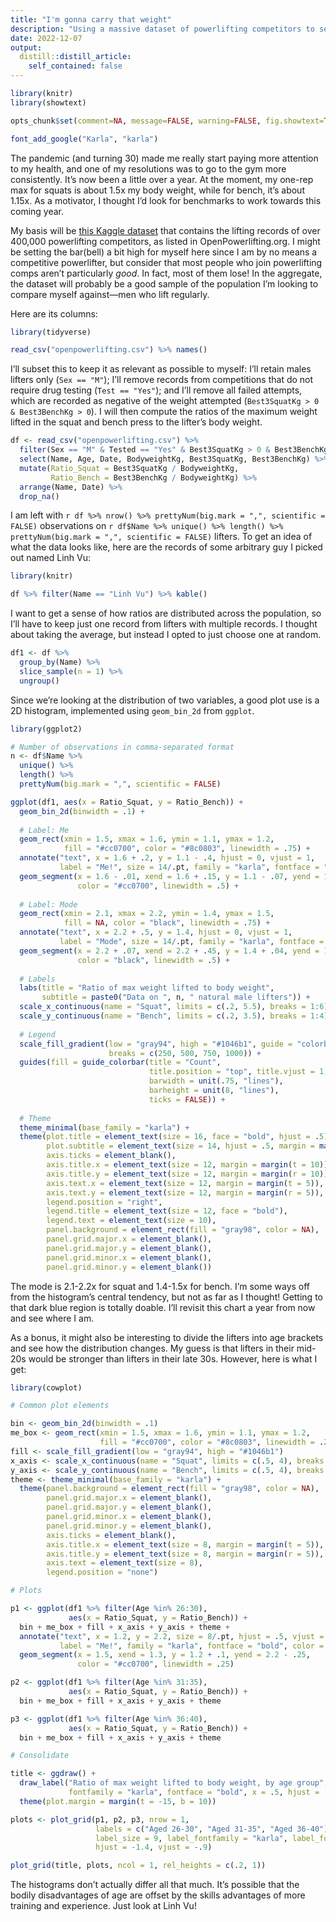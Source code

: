 ---
title: "I'm gonna carry that weight"
description: "Using a massive dataset of powerlifting competitors to set my gym goals for next year"
date: 2022-12-07
output:
  distill::distill_article:
    self_contained: false
---

```{r setup, include=FALSE}
library(knitr)
library(showtext)

opts_chunk$set(comment=NA, message=FALSE, warning=FALSE, fig.showtext=TRUE, dev="png", dev.args=list(type="cairo-png"))

font_add_google("Karla", "karla")
```

The pandemic (and turning 30) made me really start paying more attention to my health, and one of my resolutions was to go to the gym more consistently. It's now been a little over a year. At the moment, my one-rep max for squats is about 1.5x my body weight, while for bench, it's about 1.15x. As a motivator, I thought I'd look for benchmarks to work towards this coming year.

My basis will be [this Kaggle dataset](https://www.kaggle.com/datasets/open-powerlifting/powerlifting-database) that contains the lifting records of over 400,000 powerlifting competitors, as listed in OpenPowerlifting.org. I might be setting the bar(bell) a bit high for myself here since I am by no means a competitive powerlifter, but consider that most people who join powerlifting comps aren't particularly *good*. In fact, most of them lose! In the aggregate, the dataset will probably be a good sample of the population I'm looking to compare myself against---men who lift regularly. 

Here are its columns:

```{r}
library(tidyverse)

read_csv("openpowerlifting.csv") %>% names()
```
I'll subset this to keep it as relevant as possible to myself: I'll retain males lifters only (`Sex == "M"`); I'll remove records from competitions that do not require drug testing (`Test == "Yes"`); and I'll remove all failed attempts, which are recorded as negative of the weight attempted (`Best3SquatKg > 0 & Best3BenchKg > 0`). I will then compute the ratios of the maximum weight lifted in the squat and bench press to the lifter's body weight.

```{r}
df <- read_csv("openpowerlifting.csv") %>%
  filter(Sex == "M" & Tested == "Yes" & Best3SquatKg > 0 & Best3BenchKg > 0) %>%
  select(Name, Age, Date, BodyweightKg, Best3SquatKg, Best3BenchKg) %>%
  mutate(Ratio_Squat = Best3SquatKg / BodyweightKg,
         Ratio_Bench = Best3BenchKg / BodyweightKg) %>%
  arrange(Name, Date) %>%
  drop_na()
```

I am left with `r df %>% nrow() %>% prettyNum(big.mark = ",", scientific = FALSE)` observations on `r df$Name %>% unique() %>% length() %>% prettyNum(big.mark = ",", scientific = FALSE)` lifters. To get an idea of what the data looks like, here are the records of some arbitrary guy I picked out named Linh Vu:

```{r, layout="l-body-outset"}
library(knitr)

df %>% filter(Name == "Linh Vu") %>% kable()
```

I want to get a sense of how ratios are distributed across the population, so I'll have to keep just one record from lifters with multiple records. I thought about taking the average, but instead I opted to just choose one at random.

```{r}
df1 <- df %>%
  group_by(Name) %>%
  slice_sample(n = 1) %>%
  ungroup()
```

Since we're looking at the distribution of two variables, a good plot use is a 2D histogram, implemented using `geom_bin_2d` from `ggplot`.

```{r, code_folding=TRUE, fig.width=7.5, fig.height=5.2, preview=TRUE}
library(ggplot2)

# Number of observations in comma-separated format
n <- df$Name %>% 
  unique() %>% 
  length() %>% 
  prettyNum(big.mark = ",", scientific = FALSE)

ggplot(df1, aes(x = Ratio_Squat, y = Ratio_Bench)) + 
  geom_bin_2d(binwidth = .1) +
  
  # Label: Me
  geom_rect(xmin = 1.5, xmax = 1.6, ymin = 1.1, ymax = 1.2, 
            fill = "#cc0700", color = "#8c0803", linewidth = .75) +
  annotate("text", x = 1.6 + .2, y = 1.1 - .4, hjust = 0, vjust = 1, 
           label = "Me!", size = 14/.pt, family = "karla", fontface = "bold", color = "#cc0700") + 
  geom_segment(x = 1.6 - .01, xend = 1.6 + .15, y = 1.1 - .07, yend = 1.1 - .37, 
               color = "#cc0700", linewidth = .5) +
  
  # Label: Mode
  geom_rect(xmin = 2.1, xmax = 2.2, ymin = 1.4, ymax = 1.5, 
            fill = NA, color = "black", linewidth = .75) +
  annotate("text", x = 2.2 + .5, y = 1.4, hjust = 0, vjust = 1, 
           label = "Mode", size = 14/.pt, family = "karla", fontface = "bold", color = "black") + 
  geom_segment(x = 2.2 + .07, xend = 2.2 + .45, y = 1.4 + .04, yend = 1.4 - .05, 
               color = "black", linewidth = .5) +
  
  # Labels
  labs(title = "Ratio of max weight lifted to body weight",
       subtitle = paste0("Data on ", n, " natural male lifters")) +
  scale_x_continuous(name = "Squat", limits = c(.2, 5.5), breaks = 1:6) +
  scale_y_continuous(name = "Bench", limits = c(.2, 3.5), breaks = 1:4) +
  
  # Legend
  scale_fill_gradient(low = "gray94", high = "#1046b1", guide = "colorbar",
                      breaks = c(250, 500, 750, 1000)) +
  guides(fill = guide_colorbar(title = "Count",
                               title.position = "top", title.vjust = 1, title.hjust = .5,
                               barwidth = unit(.75, "lines"),
                               barheight = unit(8, "lines"),
                               ticks = FALSE)) +
  
  # Theme
  theme_minimal(base_family = "karla") +
  theme(plot.title = element_text(size = 16, face = "bold", hjust = .5),
        plot.subtitle = element_text(size = 14, hjust = .5, margin = margin(b = 15)),
        axis.ticks = element_blank(),
        axis.title.x = element_text(size = 12, margin = margin(t = 10)),
        axis.title.y = element_text(size = 12, margin = margin(r = 10)),
        axis.text.x = element_text(size = 12, margin = margin(t = 5)),
        axis.text.y = element_text(size = 12, margin = margin(r = 5)),
        legend.position = "right",
        legend.title = element_text(size = 12, face = "bold"),
        legend.text = element_text(size = 10),
        panel.background = element_rect(fill = "gray98", color = NA),
        panel.grid.major.x = element_blank(),
        panel.grid.major.y = element_blank(),
        panel.grid.minor.x = element_blank(),
        panel.grid.minor.y = element_blank())
```

The mode is 2.1-2.2x for squat and 1.4-1.5x for bench. I'm some ways off from the histogram's central tendency, but not as far as I thought! Getting to that dark blue region is totally doable. I'll revisit this chart a year from now and see where I am.

As a bonus, it might also be interesting to divide the lifters into age brackets and see how the distribution changes. My guess is that lifters in their mid-20s would be stronger than lifters in their late 30s. However, here is what I get:

```{r, code_folding=TRUE, layout="l-body-outset", fig.height=2.6}
library(cowplot)

# Common plot elements

bin <- geom_bin_2d(binwidth = .1)
me_box <- geom_rect(xmin = 1.5, xmax = 1.6, ymin = 1.1, ymax = 1.2, 
                    fill = "#cc0700", color = "#8c0803", linewidth = .25)
fill <- scale_fill_gradient(low = "gray94", high = "#1046b1")
x_axis <- scale_x_continuous(name = "Squat", limits = c(.5, 4), breaks = 1:4)
y_axis <- scale_y_continuous(name = "Bench", limits = c(.5, 4), breaks = 1:4)
theme <- theme_minimal(base_family = "karla") +
  theme(panel.background = element_rect(fill = "gray98", color = NA),
        panel.grid.major.x = element_blank(),
        panel.grid.major.y = element_blank(),
        panel.grid.minor.x = element_blank(),
        panel.grid.minor.y = element_blank(),
        axis.ticks = element_blank(),
        axis.title.x = element_text(size = 8, margin = margin(t = 5)),
        axis.title.y = element_text(size = 8, margin = margin(r = 5)),
        axis.text = element_text(size = 8),
        legend.position = "none")

# Plots

p1 <- ggplot(df1 %>% filter(Age %in% 26:30), 
             aes(x = Ratio_Squat, y = Ratio_Bench)) +
  bin + me_box + fill + x_axis + y_axis + theme +
  annotate("text", x = 1.2, y = 2.2, size = 8/.pt, hjust = .5, vjust = .5, 
           label = "Me!", family = "karla", fontface = "bold", color = "#cc0700") + 
  geom_segment(x = 1.5, xend = 1.3, y = 1.2 + .1, yend = 2.2 - .25, 
               color = "#cc0700", linewidth = .25)

p2 <- ggplot(df1 %>% filter(Age %in% 31:35), 
             aes(x = Ratio_Squat, y = Ratio_Bench)) +
  bin + me_box + fill + x_axis + y_axis + theme

p3 <- ggplot(df1 %>% filter(Age %in% 36:40), 
             aes(x = Ratio_Squat, y = Ratio_Bench)) +
  bin + me_box + fill + x_axis + y_axis + theme

# Consolidate

title <- ggdraw() + 
  draw_label("Ratio of max weight lifted to body weight, by age group", 
             fontfamily = "karla", fontface = "bold", x = .5, hjust = .5, size = 11) +
  theme(plot.margin = margin(t = -15, b = 10))

plots <- plot_grid(p1, p2, p3, nrow = 1, 
                   labels = c("Aged 26-30", "Aged 31-35", "Aged 36-40"),
                   label_size = 9, label_fontfamily = "karla", label_fontface = "plain", 
                   hjust = -1.4, vjust = -.9)

plot_grid(title, plots, ncol = 1, rel_heights = c(.2, 1))
```

The histograms don't actually differ all that much. It's possible that the bodily disadvantages of age are offset by the skills advantages of more training and experience. Just look at Linh Vu!